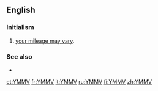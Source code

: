 ==English==

===Initialism===
{{rfc-header|Initialism}}
{{head|en|initialism}}

# {{label|en|Internet}} [[your mileage may vary]].

===See also===
* {{l|en|TIMTOWTDI}}

[[et:YMMV]]
[[fr:YMMV]]
[[it:YMMV]]
[[ru:YMMV]]
[[fi:YMMV]]
[[zh:YMMV]]